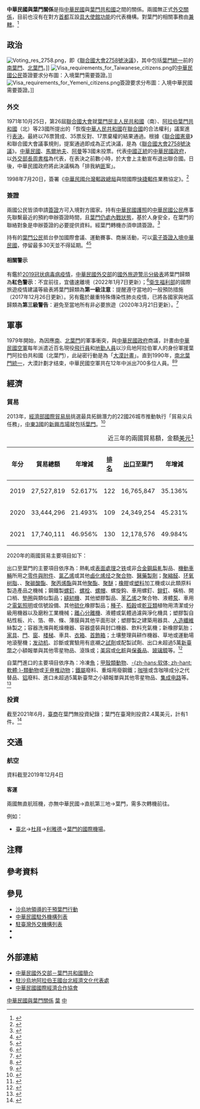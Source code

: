 {{noteTA
|G1=國家
|G2=Medicine
|1=zh-hans:台; zh-hant:臺;
|2=zh-hans:沙特阿拉伯; zh-hant:沙地阿拉伯; zh-tw:沙烏地阿拉伯;
|3=zh-hans:沙特; zh-hant:沙地; zh-tw:沙烏地;
|4=zh-hans:雅加达; zh-hant:耶加達; zh-tw:雅加達;
|5=zh-hant:杜拜; zh-cn:迪拜; zh-sg:杜拜;
|6=zh-hans:中也; zh-hant:中也; zh-tw:中葉;
|7=zh-hans:利雅得; zh-hant:利雅德;
|8=zh-hans:引擎; zh-hant:引擎; zh-cn:发动机;
|9=zh-hans:塑料; zh-hant:塑料; zh-tw:塑膠;
|10=zh-hans:集成电路; zh-hant:集成電路; zh-tw:積體電路;
}}

{{not|中也关系}}

{{Infobox Bilateral relations|中華民國與葉門|ROC|YEM|filetype=png}}

'''中華民國與葉門關係'''是指[[中華民國|中華民國]]與[[葉門共和國|葉門共和國]]之間的關係。兩國無正式[[外交#外交上的承認|外交關係]]，目前也沒有在對方[[首都|首都]]互設[[實質大使館|具大使館功能]]的代表機構。對葉門的相關事務由'''{{link-en|駐沙烏地阿拉伯王國台北經濟文化代表處|Taipei Economic and Cultural Representative Office in the Kingdom of Saudi Arabia}}'''[[兼轄|兼轄]]。<ref>{{Cite web |url = https://www.boca.gov.tw/sp-foof-countrycp-03-195-bc8f3-03-1.html |title = 駐館位置及聯絡方式 |publisher = [[中華民國外交部|中華民國外交部]] [[外交部領事事務局|領事事務局]] |access-date = 2017-12-17 |archive-date = 2020-11-05 |archive-url = https://web.archive.org/web/20201105183209/https://www.boca.gov.tw/sp-foof-countrycp-03-195-bc8f3-03-1.html }}</ref>

==政治==
[[File:Voting_res_2758.png|thumb]]，即《[[聯合國大會2758號決議|聯合國大會2758號決議]]》，其中包括[[葉門統一|葉門統一]]前的[[葉門人民民主共和國|南葉門]]、[[葉門阿拉伯共和國|北葉門]]。]]
[[File:Visa_requirements_for_Taiwanese_citizens.png|thumb]]的[[中華民國國民|中華民國公民]]簽證要求分布圖：入境葉門需要簽證。]]
[[File:Visa_requirements_for_Yemeni_citizens.png|thumb]]簽證要求分布圖：入境中華民國需要簽證。]]
===外交===
{{see also|中華民國外交|{{link-en|葉門外交|Foreign relations of Yemen}}}}
1971年10月25日，第26屆[[聯合國大會|聯合國大會]]就[[葉門民主人民共和國|葉門民主人民共和國]]（南）、[[阿拉伯葉門共和國|阿拉伯葉門共和國]]（北）等23國{{noteTag|[[阿爾巴尼亞人民共和國|阿爾巴尼亞人民共和國]]、[[阿爾及利亞|阿爾及利亞]]、[[緬甸|緬甸]]、[[剛果人民共和國|剛果人民共和國]]、[[古巴|古巴]]、[[赤道幾內亞|赤道幾內亞]]、[[幾內亞|幾內亞]]、[[伊拉克|伊拉克]]、[[马里|馬利]]、[[茅利塔尼亞|茅利塔尼亞]]、[[尼泊爾王國|尼泊爾王國]]、[[巴基斯坦|巴基斯坦]]、[[羅馬尼亞社會主義共和國|羅馬尼亞社會主義共和國]]、[[塞拉利昂|塞拉利昂]]、[[索馬利亞|索馬利亞]]、[[錫蘭|錫蘭]]、[[蘇丹民主共和國|蘇丹民主共和國]]、[[敘利亞|敘利亞]]、[[坦尚尼亞|坦尚尼亞]]、[[葉門民主人民共和國|葉門民主人民共和國]]、[[阿拉伯葉門共和國|阿拉伯葉門共和國]]、[[南斯拉夫社會主義聯邦共和國|南斯拉夫社會主義聯邦共和國]]、[[尚比亞|尚比亞]]。<ref>{{Cite web |url = http://inews.ifeng.com/yidian/60062029/news.shtml?ch=ref_zbs_ydzx_news |date = 2018年9月13日 |title = 把中国抬进联合国的，到底是不是非洲兄弟？ |publisher = [[凤凰卫视#鳳凰網|鳳凰網]] |accessdate = 2019年12月21日 |archive-date = 2019年12月21日 |archive-url = https://web.archive.org/web/20191221144400/http://inews.ifeng.com/yidian/60062029/news.shtml%3Fch%3Dref_zbs_ydzx_news |dead-url = no }}</ref>}}所提出的「恢復[[中華人民共和國|中華人民共和國]]在[[聯合國|聯合國]]的合法權利」議案進行[[投票|表決]]。最終以76票贊成、35票反對、17票棄權的結果通過。根據《[[聯合國憲章|聯合國憲章]]》和聯合國大會議事規則，提案通過即成為正式決議，是為《[[聯合國大會2758號決議|聯合國大會2758號決議]]》。[[中華民國|中華民國]]、[[馬爾地夫|馬爾地夫]]、[[阿曼|阿曼]]等3國未投票。代表[[中國|中國]][[合法性|正統]]的[[中華民國政府|中華民國政府]]，以[[中華民國外交部#歷任首長|外交部長]][[周書楷|周書楷]]為代表，在表決之前數小時，於大會上主動宣布退出聯合國。日後，中華民國政府將此決議稱為「排我納[[共匪|匪]]案」。

1998年7月20日，簽署《[[中華民國交通部郵政總局|中華民國台灣郵政總局]]與{{Link-en|葉門郵政|Yemen Post|葉門郵務及儲金公司}}間國際[[特快專遞|快捷郵件]]業務協定》。<ref>{{Cite web |url = https://no06.mofa.gov.tw/mofatreatys/Result.aspx?tysubject_c=&tysubject_e=&tysubject_o=&tycountry_c=%e8%91%89%e9%96%80&tycountry_e=%e8%91%89%e9%96%80&tyeffectivedate=&tyeffectivedateE=&tysigneddate=&tysigneddateE=&start=Y&tykeyword=&Order=Signing&tyclass= |title = 條約協定查詢系統 |publisher = 中華民國外交部}}</ref>

===簽證===
{{see also|中華民國簽證政策|中華民國公民簽證要求}}
{{see also|{{link-en|葉門簽證政策|Visa policy of Yemen}}|{{link-en|葉門公民簽證要求|Visa requirements for Yemeni citizens}}}}
兩國公民皆須申請[[簽證|簽證]]方可入境對方國家。持有[[中華民國護照|中華民國護照]]的[[中華民國國民|中華民國公民]]應事先聯繫最近的{{link-en|葉門駐外機構列表|List of diplomatic missions of Yemen|葉門使領館}}預約申辦簽證時間，且[[也门内战_(2015年至今)|葉門仍處內戰狀態]]，基於人身安全，在葉門的聯絡對象是申辦簽證的必要提供資料。經葉門轉機亦須申請簽證。<ref>{{Cite web |url = https://www.boca.gov.tw/sp-foof-countrycp-03-195-bc8f3-02-1.html |title = 簽證及入境須知 |publisher = 外交部領事事務局 |access-date = 2019-11-17 |archive-date = 2020-11-06 |archive-url = https://web.archive.org/web/20201106030857/https://www.boca.gov.tw/sp-foof-countrycp-03-195-bc8f3-02-1.html }}</ref>

持有{{link-en|葉門護照|Yemeni passport}}的[[也门人口|葉門公民]]抵台參加國際會議、運動賽事、商展活動，可以[[中華民國簽證政策#电子签证|電子簽證入境中華民國]]，停留最多30天並不得延期。<ref>{{Cite web |url = https://www.boca.gov.tw/cp-228-4488-8208a-1.html |title = 誰具備申請電子簽證的資格? |publisher = 外交部領事事務局 |access-date = 2018-12-15 |archive-date = 2018-12-09 |archive-url = https://web.archive.org/web/20181209124657/https://www.boca.gov.tw/cp-228-4488-8208a-1.html }}</ref><ref>{{Cite web|url = https://www.boca.gov.tw/cp-215-643-5e740-1.html|title = 我的電子簽證效期多久？|publisher = 外交部領事事務局|access-date = 2018-03-27|archive-date = 2018-03-27|archive-url = https://web.archive.org/web/20180327023606/https://www.boca.gov.tw/cp-215-643-5e740-1.html}}</ref>

====相關警示====
有鑑於[[2019冠状病毒病疫情|2019冠状病毒病疫情]]，[[中華民國外交部|中華民國外交部]]的[[國外旅遊警示分級表|國外旅遊警示分級表]]將葉門歸類為'''紅色警示'''：不宜前往，宜儘速離境（2022年1月7日更新）；<ref>{{Cite web |url = https://www.boca.gov.tw/sp-trwa-list-1.html |title = 國外旅遊警示分級表 |publisher = 外交部領事事務局 |access-date = 2022-01-30 |archive-date = 2020-02-08 |archive-url = https://web.archive.org/web/20200208022958/https://www.boca.gov.tw/sp-trwa-list-1.html }}</ref>[[中華民國衛生福利部|衛生福利部]]的國際旅遊疫情建議等級表將葉門歸類為'''第一級注意'''：提醒遵守當地的一般預防措施（2017年12月26日更新）。另有鑑於嚴重特殊傳染性肺炎疫情，已將各國家與地區歸類為'''第三級警告'''：避免至當地所有非必要旅遊（2020年3月21日更新）。<ref>{{Cite web |url = https://www.cdc.gov.tw/CountryEpidLevel/GetPrescription/570?uacid=429 |title = 國際旅遊疫情建議等級 |publisher = [[中華民國衛生福利部|中華民國衛生福利部]] |access-date = 2019-05-11 |archive-date = 2022-03-07 |archive-url = https://web.archive.org/web/20220307235512/https://www.cdc.gov.tw/CountryEpidLevel/GetPrescription/570?uacid=429 }}</ref>

==軍事==
{{see also|大漠計畫}}
1979年開始，{{link-en|沙烏地阿拉伯政府|Council of Ministers of Saudi Arabia}}為因應[[葉門人民民主共和國|南]]、[[葉門阿拉伯共和國|北葉門]]的軍事衝突，與[[中華民國政府|中華民國政府]]商議，計畫由[[中華民國空軍|中華民國空軍]]每年派遣近百名現役[[飛行員|飛行員]]和[[機場地勤|地勤人員]]以沙烏地阿拉伯軍人的身份軍援葉門阿拉伯共和國（北葉門），此祕密行動是為「[[大漠計畫|大漠計畫]]」。直到1990年，[[葉門統一|南北葉門統一]]，大漠計劃才结束，中華民國空軍共在12年中派出700多位人員。<ref name="劉忠武">{{cite book|title=《大漠案揭密：中華民國兵援外交祕史》|author=劉忠武|publisher=智庫|ISBN=9867264096|date=2005年4月26日}}</ref><ref name="羅添斌">{{cite book|title=《失落的大漠中隊－中華民國空軍的祕密任務》|author=羅添斌|publisher=[[麥田出版|麥田出版]]|ISBN=9577087450|date=1999年3月30日}}</ref>

==經濟==
{{see also|臺灣經濟|葉門經濟}}
===貿易===
2013年，[[經濟部國際貿易局|經濟部國際貿易局]]挑選最具拓銷潛力的22國26城市推動執行「貿易尖兵任務」，[[中東#國家及地區|中東3國]]的[[新興市場|新興市場]]就包括[[葉門|葉門]]。<ref>{{Cite web |url = http://www.trademag.org.tw/News.asp?id=622045&url=/NewsSearch.asp |author = [[中華民國對外貿易發展協會|中華民國對外貿易發展協會]] |date = 2013年10月30日 |title = 貿易尖兵勇闖22國26城市 新興市場商機無窮 |publisher = 經貿透視網 |accessdate = 2020年9月28日 |archive-date = 2017年3月12日 |archive-url = https://web.archive.org/web/20170312045302/http://www.trademag.org.tw/News.asp?id=622045&url=%2FNewsSearch.asp |dead-url = no }}</ref>

{|class=wikitable
|+近三年的兩國貿易額，金額[[美元|美元]]<ref>{{Cite web |url = https://cuswebo.trade.gov.tw/ |title = 中華民國進出口貿易統計 |publisher = [[中華民國經濟部|中華民國經濟部]] [[經濟部國際貿易局|國際貿易局]] |access-date = 2021-05-05 |archive-date = 2016-03-09 |archive-url = https://web.archive.org/web/20160309193715/http://cus93.trade.gov.tw/FSCI/ }}</ref>
!年分!!貿易總額!!年增減!![[世界政區索引|排名]]!![[出口贸易|出口]]至葉門!!年增減!!排名!!自葉門[[进口贸易|進口]]!!年增減!!排名
|-
| 2019 || 27,527,819 || {{increase}}52.617% || 122 || 16,765,847 || {{increase}}35.136% || 114 || 10,761,972 || {{increase}}91.135% || 109
|-
| 2020 || 33,444,296 || {{increase}}21.493% || 109 || 24,349,254 || {{increase}}45.231% || 102 || 9,095,042 || {{decrease}}15.489% || 109
|-
| 2021 || 17,740,111 || {{decrease}}46.956% || 130 || 12,178,576 || {{decrease}}49.984% || 120 || 5,561,535 || {{decrease}}38.851% || 123
|}

2020年的兩國貿易主要項目如下：

出口至葉門的主要項目依序為：熱軋或[[表面處理|表面處理]]之[[铁|铁]]或非[[合金鋼|合金鋼]][[轧制|扁軋]]製品、[[機動車輛|機動車輛]]所用之[[汽車零組件列表|零件與附件]]、[[氯乙烯|氯乙烯]]或其他[[鹵化|鹵化]][[烯烃|烯烃]]之[[聚合物|聚合物]]、[[药剂学|醫藥製劑]]；[[多聚甲醛|聚縮醛]]、[[环氧树脂|环氧树脂]]、{{link-en|醇酸樹脂|Alkyd}}、[[聚碳酸酯|聚碳酸酯]]、[[聚丙烯|聚丙烯酯]]與其他[[聚酯|聚酯]]、[[聚醚|聚醚]]；[[橡膠|橡膠]]或[[塑料|塑料]]加工機或以此類原料製造產品之機械；鋼鐵製[[螺絲|螺釘]]、[[螺栓|螺栓]]、[[螺母|螺帽]]、螺旋鈎、車用螺釘、[[鉚釘|鉚釘]]、橫梢、開口梢、[[墊圈|墊圈]]與類似製品；[[縫紉機|縫紉機]]、其他塑膠製品、[[苯乙烯|苯乙烯]]之聚合物、液體[[泵|泵]]、車用之[[汽车灯|電氣照明]]或信號設備、其他[[硫化|硫化]]橡膠製品；[[種子|種子]]、[[稻|稻穀]]或[[荚果|乾豆類]]植物用清潔或分級用機器以及磨粉工業機械；[[離心機|離心分離機]]、液體或氣體過濾與淨化機具；塑膠製自粘性板、片、箔、帶、條、薄膜與其他平面形狀；塑膠製之建築用器具、[[人造纖維|人造纖維]]絲製之{{link-en|縫紉線|Thread (yarn)}}；容器洗滌與乾燥機器、容器盛裝與封口機器、飲料充氣機；新橡膠氣胎；[[家具|家具]]、[[門扉|門]]、[[窗|窗]]、[[楼梯|楼梯]]、車具、[[衣櫃|衣箱]]、[[奁|首飾箱]]；土壤整理與耕作機器、草地或運動場地滾壓機；[[发动机|发动机]]、診斷或實驗用有底襯之[[化学试剂|試劑]]或配製試劑、出口未超過5萬[[新臺幣|新臺幣]]之小額報單與其他零星物品、滾珠或{{link-en|滾子軸承|Rolling-element bearing}}；[[美容|美容]]或[[化妝品|化粧]]與[[保養品|保養品]]、[[玻璃|玻璃]][[鏡|鏡]]等。<ref>{{Cite web |url = https://www.taitraesource.com/default.asp |title = 近二年我國對當地出口主要產品 |publisher = 中華民國對外貿易發展協會 |access-date = 2021-09-24 |archive-date = 2015-09-17 |archive-url = https://web.archive.org/web/20150917081855/http://www.taitraesource.com/default.asp }}</ref>

自葉門進口的主要項目依序為：冷凍[[食用鱼|魚]]；[[甲殼亞門|甲殼類動物]]、[[软体动物|-{zh-hans:软体; zh-hant:軟體;}-類動物]]或[[无脊椎动物|无脊椎动物]]；[[黑色金屬|鐵屬]]廢料、重熔用廢鋼鐵{{link-en|鑄錠|Ingot}}；[[咖啡|咖啡]]或含咖啡成分之代替品、[[铝|铝]]廢料、進口未超過5萬新臺幣之小額報單與其他零星物品、[[集成电路|集成电路]]等。<ref>{{Cite web |url = https://www.taitraesource.com/default.asp |title = 近二年我國自當地進口主要產品 |publisher = 中華民國對外貿易發展協會 |access-date = 2021-09-24 |archive-date = 2015-09-17 |archive-url = https://web.archive.org/web/20150917081855/http://www.taitraesource.com/default.asp }}</ref>

===投資===
截至2021年6月，[[台灣商人|臺商]]在葉門無投資紀錄；葉門在臺灣則投資2.4萬美元，計有1件。<ref>{{Cite web |url = https://www.trade.gov.tw/Files/PageFile/725615/202108%E8%91%89%E9%96%80.pdf |author = 雙一組南亞及中東專案室 |date = 2021年9月9日 |title = 葉門國家檔 |publisher = 經濟部國際貿易局|deadurl= no |archiveurl = https://web.archive.org/web/20210914130039/https://www.trade.gov.tw/Files/PageFile/725615/202108%E8%91%89%E9%96%80.pdf |archivedate = 2021年9月14日}}</ref>

==交通==
{{see also|臺灣交通|{{link-en|葉門交通|Transport in Yemen}}}}
===航空===
<!-- 參考自中文、英文維基相關條目 -->
資料截至2019年12月4日{{noteTag|有鑑於[[2019冠状病毒病疫情|2019冠状病毒病疫情]]影響，暫停更新。}}
====客運====
兩國無直航班機，亦無中華民國→直航第三地→葉門，需多次轉機前往。

例如：

*[[臺灣桃園國際機場|臺北]]→[[杜拜國際機場|杜拜]]→[[哈立德國王國際機場|利雅德]]→[[也門機場列表|葉門的國際機場]]。

==注釋==
{{noteFoot}}

==參考資料==
{{reflist|2}}

==參見==
{{Portal box|國際關係|中華民國|葉門|軍事|image2=Flag of the Republic of China.svg|image3=Flag of Yemen.svg}}
*[[沙烏地領導的干預葉門行動|沙烏地領導的干預葉門行動]]
*[[中華民國駐外機構列表|中華民國駐外機構列表]]
*[[駐臺灣外交機構列表|駐臺灣外交機構列表]]
*{{link-en|葉門駐外機構列表|List of diplomatic missions of Yemen}}
*{{link-en|駐葉門外交機構列表|List of diplomatic missions in Yemen}}

==外部連結==
*[https://www.mofa.gov.tw/CountryInfo.aspx?CASN=3&n=162&sms=33&s=50 中華民國外交部－葉門共和國簡介]
*[http://www.taiwanembassy.org/SA/mp.asp?mp=241 駐沙烏地阿拉伯王國台北經濟文化代表處]
*[http://www.cieca.org.tw/style/frame/m9/faq.asp?lang=1&customer_id=2998&content_set=color_1&name_id=151617&Directory_ID=3223 中華民國國際經濟合作協會]

{{中華民國與葉門關係}}
{{中華民國外交}}
{{也門外交}}

[[Category:中華民國與葉門關係|]]
[[Category:中華民國雙邊關係|葉]]
[[Category:葉門雙邊關係|中]]